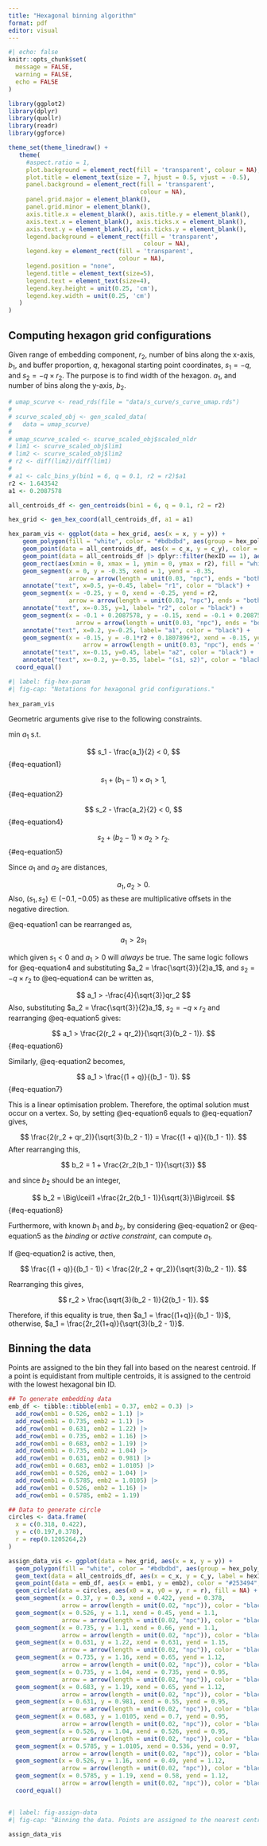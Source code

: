 ```yaml
---
title: "Hexagonal binning algorithm"
format: pdf
editor: visual
---
```


```r
#| echo: false
knitr::opts_chunk$set(
  message = FALSE,
  warning = FALSE,
  echo = FALSE
)
```

```r
library(ggplot2)
library(dplyr)
library(quollr)
library(readr)
library(ggforce)

theme_set(theme_linedraw() +
   theme(
     #aspect.ratio = 1,
     plot.background = element_rect(fill = 'transparent', colour = NA),
     plot.title = element_text(size = 7, hjust = 0.5, vjust = -0.5),
     panel.background = element_rect(fill = 'transparent', 
                                     colour = NA),
     panel.grid.major = element_blank(), 
     panel.grid.minor = element_blank(), 
     axis.title.x = element_blank(), axis.title.y = element_blank(),
     axis.text.x = element_blank(), axis.ticks.x = element_blank(),
     axis.text.y = element_blank(), axis.ticks.y = element_blank(),
     legend.background = element_rect(fill = 'transparent', 
                                      colour = NA),
     legend.key = element_rect(fill = 'transparent', 
                               colour = NA),
     legend.position = "none", 
     legend.title = element_text(size=5), 
     legend.text = element_text(size=4),
     legend.key.height = unit(0.25, 'cm'),
     legend.key.width = unit(0.25, 'cm')
   )
)
```

## Computing hexagon grid configurations

Given range of embedding component, $r_2$, number of bins along the x-axis, $b_1$, and buffer proportion, $q$, hexagonal starting point coordinates, $s_1 = -q$, and $s_2 = -q \times r_2$. The purpose is to find width of the hexagon. $a_1$, and number of bins along the y-axis, $b_2$.  

```r
# umap_scurve <- read_rds(file = "data/s_curve/s_curve_umap.rds") 
# 
# scurve_scaled_obj <- gen_scaled_data(
#   data = umap_scurve)
# 
# umap_scurve_scaled <- scurve_scaled_obj$scaled_nldr
# lim1 <- scurve_scaled_obj$lim1
# lim2 <- scurve_scaled_obj$lim2
# r2 <- diff(lim2)/diff(lim1)
# 
# a1 <- calc_bins_y(bin1 = 6, q = 0.1, r2 = r2)$a1
r2 <- 1.643542
a1 <- 0.2087578
```

```r
all_centroids_df <- gen_centroids(bin1 = 6, q = 0.1, r2 = r2)
```

```r
hex_grid <- gen_hex_coord(all_centroids_df, a1 = a1)
```

```r
hex_param_vis <- ggplot(data = hex_grid, aes(x = x, y = y)) + 
    geom_polygon(fill = "white", color = "#bdbdbd", aes(group = hex_poly_id)) +
    geom_point(data = all_centroids_df, aes(x = c_x, y = c_y), color = "#31a354") +
    geom_point(data = all_centroids_df |> dplyr::filter(hexID == 1), aes(x = c_x, y = c_y), color = "black") + ## starting point
    geom_rect(aes(xmin = 0, xmax = 1, ymin = 0, ymax = r2), fill = "white", color = "black", alpha = 0, linewidth = 1) +
    geom_segment(x = 0, y = -0.35, xend = 1, yend = -0.35,
                 arrow = arrow(length = unit(0.03, "npc"), ends = "both"), color = "black")+
    annotate("text", x=0.5, y=-0.45, label= "r1", color = "black") +
    geom_segment(x = -0.25, y = 0, xend = -0.25, yend = r2,
                 arrow = arrow(length = unit(0.03, "npc"), ends = "both"), color = "black")+ 
    annotate("text", x=-0.35, y=1, label= "r2", color = "black") +
    geom_segment(x = -0.1 + 0.2087578, y = -0.15, xend = -0.1 + 0.2087578*2, yend = -0.15,
                   arrow = arrow(length = unit(0.03, "npc"), ends = "both"), color = "black")+ # a1 = 0.2087578
    annotate("text", x=0.2, y=-0.25, label= "a1", color = "black") +
    geom_segment(x = -0.15, y = -0.1*r2 + 0.1807896*2, xend = -0.15, yend = -0.1*r2 + 0.1807896*3,
                     arrow = arrow(length = unit(0.03, "npc"), ends = "both"), color = "black")+ # a2 = 0.1807896
    annotate("text", x=-0.15, y=0.45, label= "a2", color = "black") +
    annotate("text", x=-0.2, y=-0.35, label= "(s1, s2)", color = "black") + ## starting point
  coord_equal()
```

```r
#| label: fig-hex-param
#| fig-cap: "Notations for hexagonal grid configurations."
 
hex_param_vis
```

Geometric arguments give rise to the following constraints.

$\text{min }a_1 \text{ s.t.}$

$$
s_1 - \frac{a_1}{2} < 0,
$$ {#eq-equation1}

$$
s_1 + (b_1 - 1) \times a_1 > 1,
$$ {#eq-equation2}

$$
s_2 - \frac{a_2}{2} < 0,
$$ {#eq-equation4}

$$
s_2 + (b_2 - 1) \times a_2 > r_2.
$$ {#eq-equation5}

Since $a_1$ and $a_2$ are distances,

$$
a_1, a_2 > 0.
$$ Also, $(s_1, s_2) \in (-0.1, -0.05)$ as these are multiplicative offsets in the negative direction.

@eq-equation1 can be rearranged as,

$$
a_1 > 2s_1
$$

which given $s_1 < 0$ and $a_1 > 0$ will *always* be true. The same logic follows for @eq-equation4 and substituting $a_2 = \frac{\sqrt{3}}{2}a_1$, and $s_2 = -q \times r_2$ to @eq-equation4 can be written as,

$$
a_1 > -\frac{4}{\sqrt{3}}qr_2
$$ 
Also, substituting $a_2 = \frac{\sqrt{3}}{2}a_1$, $s_2 = -q \times r_2$ and rearranging @eq-equation5 gives:

$$
a_1 > \frac{2(r_2 + qr_2)}{\sqrt{3}(b_2 - 1)}.
$$ {#eq-equation6}

Similarly, @eq-equation2 becomes,

$$
a_1 > \frac{(1 + q)}{(b_1 - 1)}.
$$ {#eq-equation7}

This is a linear optimisation problem. Therefore, the optimal solution must occur on a vertex. So, by setting @eq-equation6 equals to @eq-equation7 gives,

$$
\frac{2(r_2 + qr_2)}{\sqrt{3}(b_2 - 1)} = \frac{(1 + q)}{(b_1 - 1)}.
$$ After rearranging this,

$$
b_2 = 1 + \frac{2r_2(b_1 - 1)}{\sqrt{3}}
$$

and since $b_2$ should be an integer,

$$
b_2 = \Big\lceil1 +\frac{2r_2(b_1 - 1)}{\sqrt{3}}\Big\rceil.
$$ {#eq-equation8}

Furthermore, with known $b_1$ and $b_2$, by considering @eq-equation2 or @eq-equation5 as the *binding* or *active constraint*, can compute $a_1$.

If @eq-equation2 is active, then,

$$
\frac{(1 + q)}{(b_1 - 1)} < \frac{2(r_2 + qr_2)}{\sqrt{3}(b_2 - 1)}.
$$ 

Rearranging this gives,

$$
r_2 > \frac{\sqrt{3}(b_2 - 1)}{2(b_1 - 1)}.
$$ 

Therefore, if this equality is true, then $a_1 = \frac{(1+q)}{(b_1 - 1)}$, otherwise, $a_1 = \frac{2r_2(1+q)}{\sqrt{3}(b_2 - 1)}$.

\newpage

## Binning the data

Points are assigned to the bin they fall into based on the nearest centroid. If a point is equidistant from multiple centroids, it is assigned to the centroid with the lowest hexagonal bin ID.

```r

## To generate embedding data
emb_df <- tibble::tibble(emb1 = 0.37, emb2 = 0.3) |>
  add_row(emb1 = 0.526, emb2 = 1.1) |>
  add_row(emb1 = 0.735, emb2 = 1.1) |>
  add_row(emb1 = 0.631, emb2 = 1.22) |>
  add_row(emb1 = 0.735, emb2 = 1.16) |>
  add_row(emb1 = 0.683, emb2 = 1.19) |>
  add_row(emb1 = 0.735, emb2 = 1.04) |>
  add_row(emb1 = 0.631, emb2 = 0.981) |>
  add_row(emb1 = 0.683, emb2 = 1.0105) |>
  add_row(emb1 = 0.526, emb2 = 1.04) |>
  add_row(emb1 = 0.5785, emb2 = 1.0105) |> 
  add_row(emb1 = 0.526, emb2 = 1.16) |>
  add_row(emb1 = 0.5785, emb2 = 1.19)

## Data to generate circle
circles <- data.frame(
  x = c(0.318, 0.422),
  y = c(0.197,0.378),
  r = rep(0.1205264,2)
)

assign_data_vis <- ggplot(data = hex_grid, aes(x = x, y = y)) + 
  geom_polygon(fill = "white", color = "#bdbdbd", aes(group = hex_poly_id)) +
  geom_text(data = all_centroids_df, aes(x = c_x, y = c_y, label = hexID), size = 2) +
  geom_point(data = emb_df, aes(x = emb1, y = emb2), color = "#253494", size = 0.5) +
  geom_circle(data = circles, aes(x0 = x, y0 = y, r = r), fill = NA) +
  geom_segment(x = 0.37, y = 0.3, xend = 0.422, yend = 0.378, 
               arrow = arrow(length = unit(0.02, "npc")), color = "black") +
  geom_segment(x = 0.526, y = 1.1, xend = 0.45, yend = 1.1, 
               arrow = arrow(length = unit(0.02, "npc")), color = "black") +
  geom_segment(x = 0.735, y = 1.1, xend = 0.66, yend = 1.1, 
               arrow = arrow(length = unit(0.02, "npc")), color = "black") +
  geom_segment(x = 0.631, y = 1.22, xend = 0.631, yend = 1.15, 
               arrow = arrow(length = unit(0.02, "npc")), color = "black") +
  geom_segment(x = 0.735, y = 1.16, xend = 0.65, yend = 1.12, 
               arrow = arrow(length = unit(0.02, "npc")), color = "black") +
  geom_segment(x = 0.735, y = 1.04, xend = 0.735, yend = 0.95, 
               arrow = arrow(length = unit(0.02, "npc")), color = "black") +
  geom_segment(x = 0.683, y = 1.19, xend = 0.65, yend = 1.12, 
               arrow = arrow(length = unit(0.02, "npc")), color = "black") +
  geom_segment(x = 0.631, y = 0.981, xend = 0.55, yend = 0.95, 
               arrow = arrow(length = unit(0.02, "npc")), color = "black") +
  geom_segment(x = 0.683, y = 1.0105, xend = 0.7, yend = 0.95, 
               arrow = arrow(length = unit(0.02, "npc")), color = "black") +
  geom_segment(x = 0.526, y = 1.04, xend = 0.526, yend = 0.95, 
               arrow = arrow(length = unit(0.02, "npc")), color = "black") +
  geom_segment(x = 0.5785, y = 1.0105, xend = 0.536, yend = 0.97, 
               arrow = arrow(length = unit(0.02, "npc")), color = "black") +
  geom_segment(x = 0.526, y = 1.16, xend = 0.49, yend = 1.12, 
               arrow = arrow(length = unit(0.02, "npc")), color = "black") +
  geom_segment(x = 0.5785, y = 1.19, xend = 0.58, yend = 1.12, 
               arrow = arrow(length = unit(0.02, "npc")), color = "black") +
  coord_equal()
    
```
```r
#| label: fig-assign-data
#| fig-cap: "Binning the data. Points are assigned to the nearest centroid. If a point is equidistant from multiple centroids, assigned to the lowest centroid."
 
assign_data_vis
```
